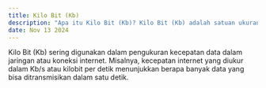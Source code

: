 ---
title: Kilo Bit (Kb)  
description: "Apa itu Kilo Bit (Kb)? Kilo Bit (Kb) adalah satuan ukuran data yang setara dengan 1.000 bit atau 1.000/8 byte."  
date: Nov 13 2024  
---  
Kilo Bit (Kb) sering digunakan dalam pengukuran kecepatan data dalam jaringan atau koneksi internet. Misalnya, kecepatan internet yang diukur dalam Kb/s atau kilobit per detik menunjukkan berapa banyak data yang bisa ditransmisikan dalam satu detik.

